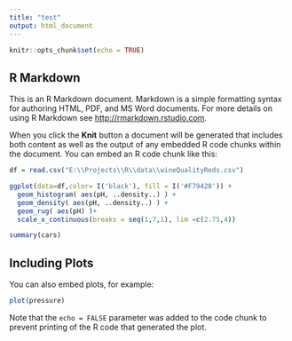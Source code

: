 ```yaml
---
title: "test"
output: html_document
---
```


```r
knitr::opts_chunk$set(echo = TRUE)
```

## R Markdown

This is an R Markdown document. Markdown is a simple formatting syntax for authoring HTML, PDF, and MS Word documents. For more details on using R Markdown see <http://rmarkdown.rstudio.com>.

When you click the **Knit** button a document will be generated that includes both content as well as the output of any embedded R code chunks within the document. You can embed an R code chunk like this:



```r

df = read.csv("E:\\Projects\\R\\data\\wineQualityReds.csv")

```


```r


ggplot(data=df,color= I('black'), fill = I('#F79420')) +
  geom_histogram( aes(pH, ..density..) ) +
  geom_density( aes(pH, ..density..) ) +
  geom_rug( aes(pH) )+
  scale_x_continuous(breaks = seq(1,7,1), lim =c(2.75,4))


```

```r
summary(cars)
```

## Including Plots

You can also embed plots, for example:

```r
plot(pressure)
```

Note that the `echo = FALSE` parameter was added to the code chunk to prevent printing of the R code that generated the plot.
